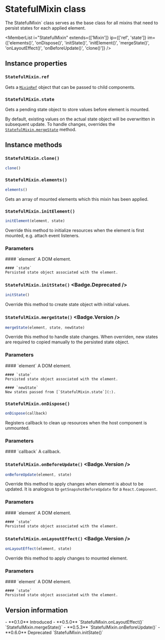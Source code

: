 <Module name="brew-js-react" />

# StatefulMixin class

The StatefulMixin` class serves as the base class for all mixins that need to persist states for
each applied element.

<ImportHint
    name="StatefulMixin"
    module="brew-js-react"
    require="StatefulMixin"
    global="brew.react.StatefulMixin"
    expanded />

<MemberList
    i="StatefulMixin"
    extends={['Mixin']}
    ip={['ref', 'state']}
    im={['elements()', 'onDispose()', 'initState()', 'initElement()', 'mergeState()', 'onLayoutEffect()', 'onBeforeUpdate()', 'clone()']}
/>

## Instance properties

### `StatefulMixin.ref`

Gets a [`MixinRef`](:) object that can be passed to child components.

### `StatefulMixin.state`

Gets a pending state object to store values before element is mounted.

By default, existing values on the actual state object will be overwritten in subsequent update.
To handle changes, overrides the [`StatefulMixin.mergeState`](:) method.

## Instance methods

### `StatefulMixin.clone()`

```javascript
clone()
```

### `StatefulMixin.elements()`

```javascript
elements()
```

Gets an array of mounted elements which this mixin has been applied.

### `StatefulMixin.initElement()`

```javascript
initElement(element, state)
```

Override this method to initialize resources when the element is first mounted, e.g. attach event listeners.

### Parameters

<dl>
    #### `element`
    A DOM element.

    #### `state`
    Persisted state object associated with the element.

</dl>

### `StatefulMixin.initState()` <Badge.Deprecated />

```javascript
initState()
```

Override this method to create state object with initial values.

### `StatefulMixin.mergeState()` <Badge.Version />

```javascript
mergeState(element, state, newState)
```

Override this method to handle state changes.
When overriden, new states are required to copied manually to the persisted state object.

### Parameters

<dl>
    #### `element`
    A DOM element.

    #### `state`
    Persisted state object associated with the element.

    #### `newState`
    New states passed from [`StatefulMixin.state`](:).

</dl>

### `StatefulMixin.onDispose()`

```javascript
onDispose(callback)
```

Registers callback to clean up resources when the host component is unmounted.

### Parameters

<dl>
    #### `callback`
    A callback.

</dl>

### `StatefulMixin.onBeforeUpdate()` <Badge.Version />

```javascript
onBeforeUpdate(element, state)
```

Override this method to apply changes when element is about to be updated.
It is analogous to `getSnapshotBeforeUpdate` for a `React.Component`.

### Parameters

<dl>
    #### `element`
    A DOM element.

    #### `state`
    Persisted state object associated with the element.

</dl>

### `StatefulMixin.onLayoutEffect()` <Badge.Version />

```javascript
onLayoutEffect(element, state)
```

Override this method to apply changes to mounted element.

### Parameters

<dl>
    #### `element`
    A DOM element.

    #### `state`
    Persisted state object associated with the element.

</dl>

## Version information

<VersionTimeline module="brew-js-react">
- **0.1.0** Introduced
- **0.5.0** `StatefulMixin.onLayoutEffect()` <br/> `StatefulMixin.mergeState()`
- **0.5.3** `StatefulMixin.onBeforeUpdate()`
- **0.6.0** Deprecated `StatefulMixin.initState()`
</VersionTimeline>

